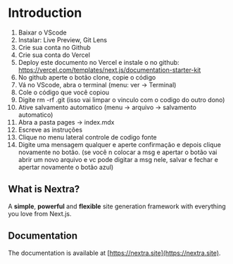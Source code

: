 # Introduction
 
1. Baixar o VScode
2. Instalar: Live Preview, Git Lens
3. Crie sua conta no Github
4. Crie sua conta do Vercel
5. Deploy este documento no Vercel e instale o no github: https://vercel.com/templates/next.js/documentation-starter-kit
6. No github aperte o botão clone, copie o código
7. Vá no VScode, abra o terminal (menu: ver -> Terminal)
8. Cole o código que você copiou
9. Digite rm -rf .git (isso vai limpar o vinculo com o codigo do outro dono)
10. Ative salvamento automatico (menu -> arquivo -> salvamento automatico)
11. Abra a pasta pages -> index.mdx 
12. Escreve as instruções
13. Clique no menu lateral controle de codigo fonte
14. Digite uma mensagem qualquer e aperte confirmação e depois clique novamente no botão. (se você n colocar a msg e apertar o botão vai abrir um novo arquivo e vc pode digitar a msg nele, salvar e fechar e apertar novamente o botão azul)


## What is Nextra?

A **simple**, **powerful** and **flexible** site generation framework with everything you love from Next.js.

## Documentation

The documentation is available at [https://nextra.site](https://nextra.site).
